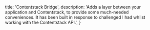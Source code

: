   title: 'Contentstack Bridge',
  description:
    'Adds a layer between your application and Contentstack, to provide some much-needed conveniences. It has been built in response to challenged I had whilst working with the Contentstack API.',
}
